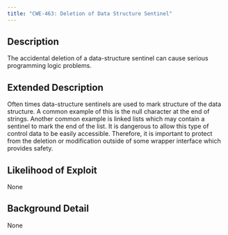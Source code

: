 ```yaml
---
title: "CWE-463: Deletion of Data Structure Sentinel"
---
```


## Description
The accidental deletion of a data-structure sentinel can cause serious programming logic problems.

## Extended Description
Often times data-structure sentinels are used to mark structure of the data structure. A common example of this is the null character at the end of strings. Another common example is linked lists which may contain a sentinel to mark the end of the list. It is dangerous to allow this type of control data to be easily accessible. Therefore, it is important to protect from the deletion or modification outside of some wrapper interface which provides safety.

## Likelihood of Exploit
None

## Background Detail
None
        